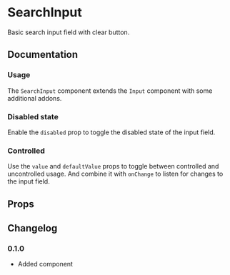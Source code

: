 # SearchInput

Basic search input field with clear button.

## Documentation

### Usage

The `SearchInput` component extends the `Input` component with some additional addons.

<ax-demo name="search-input/usage" />

### Disabled state

Enable the `disabled` prop to toggle the disabled state of the input field.

<ax-demo name="search-input/disabled-usage" />

### Controlled

Use the `value` and `defaultValue` props to toggle between controlled and uncontrolled usage. And combine it with `onChange` to listen for changes to the input field.

<ax-demo name="search-input/controlled-usage" />

## Props

<ax-props-table component="SearchInput" extends="Input" />

## Changelog

### 0.1.0

- Added component
